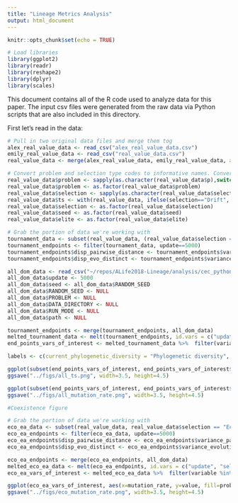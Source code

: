 ```yaml
---
title: "Lineage Metrics Analysis"
output: html_document
---
```


```r
knitr::opts_chunk$set(echo = TRUE)

# Load libraries
library(ggplot2)
library(readr)
library(reshape2)
library(dplyr)
library(scales)
```


This document contains all of the R code used to analyze data for this paper. The input csv files were generated from the raw data via Python scripts that are also included in this directory.

First let's read in the data:

```r

# Pull in two original data files and merge them tog
alex_real_value_data <- read_csv("alex_real_value_data.csv")
emily_real_value_data <- read_csv("real_value_data.csv")
real_value_data <- merge(alex_real_value_data, emily_real_value_data, all = TRUE)

# Convert problem and selection type codes to informative names. Convert things that should be factors to factors
real_value_data$problem <- sapply(as.character(real_value_data$p),switch,"0"="Himmelblau","1"="Six-hump camel back","2"="Shubert", "6"="Composition function 2")
real_value_data$problem <- as.factor(real_value_data$problem)
real_value_data$selection <- sapply(as.character(real_value_data$selection),switch,"0"="Tournament","1"="Lexicase","2"="Eco-EA", "3"="MAP-Elites", "4"="Roulette", "5"="Drift")
real_value_data$ts <- with(real_value_data, ifelse(selection=="Drift", 1, ts))
real_value_data$selection <- as.factor(real_value_data$selection)
real_value_data$seed <- as.factor(real_value_data$seed)
real_value_data$elite <- as.factor(real_value_data$elite)

# Grab the portion of data we're working with
tournament_data <- subset(real_value_data, (real_value_data$selection == "Tournament" | real_value_data$selection=="Drift") & real_value_data$elite == 0)
tournament_endpoints <- filter(tournament_data, update==5000)
tournament_endpoints$disp_pairwise_distance <- tournament_endpoints$variance_pairwise_distance/tournament_endpoints$mean_pairwise_distance
tournament_endpoints$disp_evo_distinct <- tournament_endpoints$variance_evolutionary_distinctiveness/tournament_endpoints$mean_evolutionary_distinctiveness

all_dom_data <- read_csv("~/repos/ALife2018-Lineage/analysis/cec_python_library/all_dom_data.csv")
all_dom_data$update <- 5000
all_dom_data$seed <- all_dom_data$RANDOM_SEED
all_dom_data$RANDOM_SEED <- NULL
all_dom_data$PROBLEM <- NULL
all_dom_data$DATA_DIRECTORY <- NULL
all_dom_data$RUN_MODE <- NULL
all_dom_data$path <- NULL

tournament_endpoints <- merge(tournament_endpoints, all_dom_data)
melted_tournament_data <- melt(tournament_endpoints, id.vars = c("update", "selection", "seed", "elite", "mutation_rate", "le", "p", "problem", "g", "ts", "TOURNAMENT_SIZE", "FITNESS_INTERVAL", "RESOURCE_SELECT__OUTFLOW", "MUTATION_STD", "SELECTION_METHOD", "RESOURCE_SELECT__RES_AMOUNT", "HINT_GRID_RES", "RESOURCE_SELECT__RES_INFLOW", "LEXICASE_EPSILON", "SYSTEMATICS_INTERVAL", "RESOURCE_SELECT__FRAC", "RESOURCE_SELECT__COST", "RESOURCE_SELECT__MAX_BONUS", "POP_SNAPSHOT_INTERVAL", "POP_SIZE", "ELITE_SELECT__ELITE_CNT", "GENERATIONS"))
end_points_vars_of_interest <- melted_tournament_data %>%  filter(variable %in% c("mrca_depth", "dominant_deleterious_steps", "current_phylogenetic_diversity", "mean_pairwise_distance", "phenotypic_volatility", "total_magnitude"))

labels <- c(current_phylogenetic_diversity = "Phylogenetic diversity", dominant_deleterious_steps = "Deleterious steps", mean_evolutionary_distinctiveness="Mean evo. distinctiveness", mean_pairwise_distance="Mean pairwise distance", mrca_depth="MRCA depth", variance_evolutionary_distinctiveness="Variance evo. distinctiveness", variance_pairwise_distance = "Variance pairwise distance", phenotypic_volatility="Phenotypic volatility", total_magnitude="Mutation accumulation")


```

```r
ggplot(subset(end_points_vars_of_interest, end_points_vars_of_interest$mutation_rate==.001), aes(x=ts, y=value, fill=problem, color=problem, group=problem)) + stat_summary(fun.y = median, fun.ymin = function(x){quantile(x)[2]}, fun.ymax=function(x){quantile(x)[4]}) +stat_summary(geom="smooth", fun.data="mean_cl_boot")+ theme_classic() + scale_x_log10("Tournament size", breaks=c(1,2,4,8,16)) + scale_y_log10("", labels=scientific, breaks = scales::trans_breaks("log10", function(x) 10^x)) + facet_wrap(~variable, scales="free_y", labeller = labeller(variable=labels),ncol=2) + scale_color_discrete("Problem") + theme(legend.position = "bottom", legend.title = element_text(size=10), legend.text = element_text(size=6), strip.text = element_text(size=6), axis.text = element_text(size=6)) + guides(color=guide_legend(ncol=2), fill="none")
ggsave("../figs/all_ts.png", width=3.5, height=4.5) 
```


```r
ggplot(subset(end_points_vars_of_interest, end_points_vars_of_interest$ts==4), aes(x=mutation_rate, y=value, fill=problem, color=problem)) + stat_summary(fun.y = median, fun.ymin = function(x){quantile(x)[2]}, fun.ymax=function(x){quantile(x)[4]}) +stat_summary(geom="smooth", fun.data="mean_cl_boot")+ theme_classic() + scale_x_log10("Mutation rate", labels=scientific) + scale_y_log10("", breaks = scales::trans_breaks("log10", function(x) 10^x), labels=scientific) + facet_wrap(~variable, scales="free_y", labeller = labeller(variable=labels), ncol=2) +scale_color_discrete("Problem") + theme(legend.position = "bottom", legend.title = element_text(size=10), legend.text = element_text(size=6), strip.text = element_text(size=6), axis.text = element_text(size=6)) + guides(color=guide_legend(ncol=2), fill="none")
ggsave("../figs/all_mutation_rate.png", width=3.5, height=4.5)

```

```r
#Coexistence figure

# Grab the portion of data we're working with
eco_ea_data <- subset(real_value_data, real_value_data$selection == "Eco-EA" & real_value_data$elite == 1)
eco_ea_endpoints <- filter(eco_ea_data, update==5000)
eco_ea_endpoints$disp_pairwise_distance <- eco_ea_endpoints$variance_pairwise_distance/eco_ea_endpoints$mean_pairwise_distance
eco_ea_endpoints$disp_evo_distinct <- eco_ea_endpoints$variance_evolutionary_distinctiveness/eco_ea_endpoints$mean_evolutionary_distinctiveness

eco_ea_endpoints <- merge(eco_ea_endpoints, all_dom_data)
melted_eco_ea_data <- melt(eco_ea_endpoints, id.vars = c("update", "selection", "seed", "elite", "mutation_rate", "le", "p", "problem", "g", "ts", "TOURNAMENT_SIZE", "FITNESS_INTERVAL", "RESOURCE_SELECT__OUTFLOW", "MUTATION_STD", "SELECTION_METHOD", "RESOURCE_SELECT__RES_AMOUNT", "HINT_GRID_RES", "RESOURCE_SELECT__RES_INFLOW", "LEXICASE_EPSILON", "SYSTEMATICS_INTERVAL", "RESOURCE_SELECT__FRAC", "RESOURCE_SELECT__COST", "RESOURCE_SELECT__MAX_BONUS", "POP_SNAPSHOT_INTERVAL", "POP_SIZE", "ELITE_SELECT__ELITE_CNT", "GENERATIONS"))
eco_ea_vars_of_interest <- melted_eco_ea_data %>%  filter(variable %in% c("mrca_depth", "dominant_deleterious_steps", "current_phylogenetic_diversity", "mean_pairwise_distance", "phenotypic_volatility", "total_magnitude"))

ggplot(eco_ea_vars_of_interest, aes(x=mutation_rate, y=value, fill=problem, color=problem, group=problem)) + stat_summary(fun.y = median, fun.ymin = function(x){quantile(x)[2]}, fun.ymax=function(x){quantile(x)[4]}) +stat_summary(geom="smooth", fun.data="mean_cl_boot")+ theme_classic() + scale_x_log10("Mutation rate") + scale_y_log10("", labels=scientific, breaks = scales::trans_breaks("log10", function(x) 10^x)) + facet_wrap(~variable, scales="free_y", labeller = labeller(variable=labels),ncol=2) + scale_color_discrete("Problem") + theme(legend.position = "bottom", legend.title = element_text(size=10), legend.text = element_text(size=6), strip.text = element_text(size=6), axis.text = element_text(size=6)) + guides(color=guide_legend(ncol=2), fill="none")
ggsave("../figs/eco_mutation_rate.png", width=3.5, height=4.5)

```